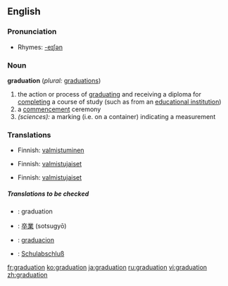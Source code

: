 ==English==

===Pronunciation===
*Rhymes: [[Rhymes:English:-eɪʃǝn|-eɪʃǝn]]

===Noun===
'''graduation'''  (''plural:'' [[graduations]])

# the action or process of [[graduate|graduating]] and receiving a diploma for [[completing]] a course of study (such as from an [[educational institution]])
# a [[commencement]] ceremony
# ''(sciences):'' a marking (i.e. on a container) indicating a measurement

===Translations===
{{rfc-level|Translations at L3+ (AutoFormat would have corrected level of Translations)}}
{{trans-top|the action or process of graduating}}
*Finnish: [[valmistuminen]]
{{trans-mid}}
{{trans-bottom}}

{{trans-top|a commencement ceremony}}
*Finnish: [[valmistujaiset]]
{{trans-mid}}
{{trans-bottom}}

{{trans-top|a marking (i.e. on a container) indicating a measurement}}
*Finnish: [[valmistujaiset]]
{{trans-mid}}
{{trans-bottom}}

=====Translations to be checked=====
{{checktrans}}
{{top}}
*{{ttbc|Interlingua}}: graduation
*{{ttbc|Japanese}}: [[卒業]] (sotsugyō)
{{mid}}
*{{ttbc|Spanish}}: [[graduacion]]
*{{ttbc|German}}: [[Schulabschluß]]
{{bottom}}

[[fr:graduation]]
[[ko:graduation]]
[[ja:graduation]]
[[ru:graduation]]
[[vi:graduation]]
[[zh:graduation]]